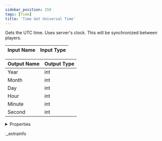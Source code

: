 ```yaml
---
sidebar_position: 258
tags: [Time]
title: 'Time Get Universal Time'
---
```


Gets the UTC time. Uses server's clock. This will be synchronized between players.



<IChip uuid="1b220886-d851-474c-a79e-0a18d0893ee9" />

| Input Name | Input Type |
|-----------|-----------|

| Output Name | Output Type |
|-----------|-----------|
| Year | int |
| Month | int |
| Day | int |
| Hour | int |
| Minute | int |
| Second | int |


<details>
  <summary>Properties</summary>
  <div>
    <div>
    <table>
      <thead>
        <tr>
          <th>Room availability:</th>
          <th>Available everywhere</th>
        </tr>
        <tr>
          <th>Is beta required?</th>
          <th>No</th>
        </tr>
        <tr>
          <th>Is this chip a trolling risk?</th>
          <th>No</th>
        </tr>
        <tr>
          <th>Is this chip a role assignment risk?</th>
          <th>No</th>
        </tr>
        <tr>
          <th>Chip UUID</th>
          <th>1b220886-d851-474c-a79e-0a18d0893ee9</th>
        </tr>
      </thead>
    </table>
    </div>
  </div>
</details>

._extrainfo